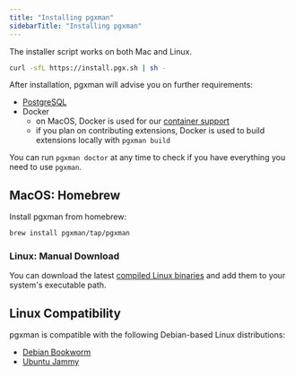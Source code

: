 ```yaml
---
title: "Installing pgxman"
sidebarTitle: "Installing pgxman"
---
```


The installer script works on both Mac and Linux.

```sh
curl -sfL https://install.pgx.sh | sh -
```

After installation, pgxman will advise you on further requirements:

- [PostgreSQL](installing_postgres)
- Docker
  - on MacOS, Docker is used for our [container support](container)
  - if you plan on contributing extensions, Docker is used to build extensions locally with `pgxman build`

You can run `pgxman doctor` at any time to check if you have everything you need to use `pgxman`.

## MacOS: Homebrew

Install pgxman from homebrew:

```sh
brew install pgxman/tap/pgxman
```

### Linux: Manual Download

You can download the latest [compiled Linux binaries][binaries] and add them to your system's executable path.

[binaries]: https://github.com/pgxman/release/releases/

## Linux Compatibility

pgxman is compatible with the following Debian-based Linux distributions:

- [Debian Bookworm](https://www.debian.org/releases/bookworm)
- [Ubuntu Jammy](https://releases.ubuntu.com/jammy)
